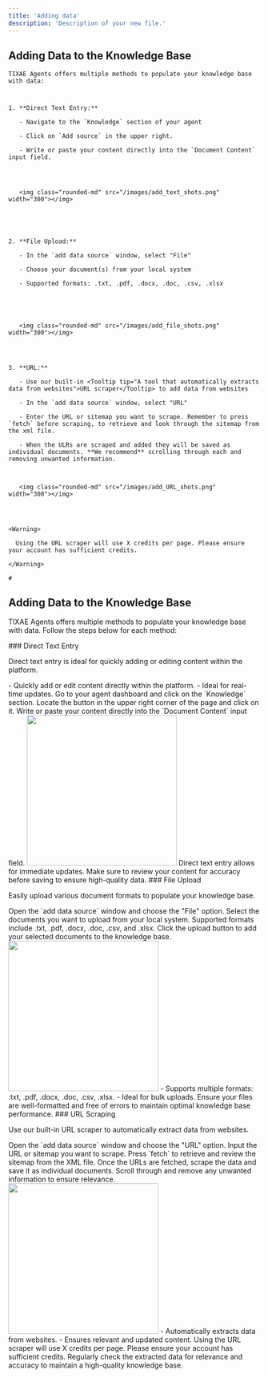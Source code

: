 ```yaml
---
title: 'Adding data'
description: 'Description of your new file.'
---
```


## Adding Data to the Knowledge Base

    TIXAE Agents offers multiple methods to populate your knowledge base with data: 

 
 

# 

 
 

    1. **Direct Text Entry:** 

       - Navigate to the `Knowledge` section of your agent 

       - Click on `Add source` in the upper right. 

       - Write or paste your content directly into the `Document Content` input field. 

 
 

       <img class="rounded-md" src="/images/add_text_shots.png" width="300"></img> 

 
 
 

    2. **File Upload:** 

       - In the `add data source` window, select "File" 

       - Choose your document(s) from your local system 

       - Supported formats: .txt, .pdf, .docx, .doc, .csv, .xlsx 

 
 
 

       <img class="rounded-md" src="/images/add_file_shots.png" width="300"></img> 

 
 

    3. **URL:** 

       - Use our built-in <Tooltip tip="A tool that automatically extracts data from websites">URL scraper</Tooltip> to add data from websites 

       - In the `add data source` window, select "URL" 

       - Enter the URL or sitemap you want to scrape. Remember to press `fetch` before scraping, to retrieve and look through the sitemap from the xml file. 

       - When the ULRs are scraped and added they will be saved as individual documents. **We recommend** scrolling through each and removing unwanted information. 

        

       <img class="rounded-md" src="/images/add_URL_shots.png" width="300"></img> 

 
 

    <Warning> 

      Using the URL scraper will use X credits per page. Please ensure your account has sufficient credits. 

    </Warning> 

    # 
## Adding Data to the Knowledge Base

TIXAE Agents offers multiple methods to populate your knowledge base with data. Follow the steps below for each method:

<Accordion title="">
### Direct Text Entry

Direct text entry is ideal for quickly adding or editing content within the platform.

<CardGroup cols={2}>
  <Card title="" icon="check">
    - Quickly add or edit content directly within the platform.
  </Card>
  <Card title="" icon="check">
    - Ideal for real-time updates.
  </Card>
</CardGroup>


<Steps>
  <Step title="Navigate to the Knowledge Section">
    Go to your agent dashboard and click on the `Knowledge` section.
  </Step>
  <Step title="Click on Add Source">
    Locate the button in the upper right corner of the page and click on it.
  </Step>
  <Step title="Enter Your Content">
    Write or paste your content directly into the `Document Content` input field.
  </Step>
</Steps>

<img class="rounded-md" src="/images/add_text_shots.png" width="300" />



<Tip>
  Direct text entry allows for immediate updates. Make sure to review your content for accuracy before saving to ensure high-quality data.
</Tip>
</Accordion>

<Accordion>
### File Upload

Easily upload various document formats to populate your knowledge base.

<Steps>
  <Step title="Select 'File' in the Add Data Source Window">
    Open the `add data source` window and choose the "File" option.
  </Step>
  <Step title="Choose Your Document(s)">
    Select the documents you want to upload from your local system. Supported formats include .txt, .pdf, .docx, .doc, .csv, and .xlsx.
  </Step>
  <Step title="Upload Your Documents">
    Click the upload button to add your selected documents to the knowledge base.
  </Step>
</Steps>

<img class="rounded-md" src="/images/add_file_shots.png" width="300" />

<Card title="Benefits of File Upload" icon="file-upload">
  - Supports multiple formats: .txt, .pdf, .docx, .doc, .csv, .xlsx.
  - Ideal for bulk uploads.
</Card>

<Info>
  Ensure your files are well-formatted and free of errors to maintain optimal knowledge base performance.
</Info>
</Accordion>

<Accordion>
### URL Scraping

Use our built-in URL scraper to automatically extract data from websites.

<Steps>
  <Step title="Select 'URL' in the Add Data Source Window">
    Open the `add data source` window and choose the "URL" option.
  </Step>
  <Step title="Enter the URL or Sitemap">
    Input the URL or sitemap you want to scrape. Press `fetch` to retrieve and review the sitemap from the XML file.
  </Step>
  <Step title="Scrape the Data">
    Once the URLs are fetched, scrape the data and save it as individual documents. Scroll through and remove any unwanted information to ensure relevance.
  </Step>
</Steps>

<img class="rounded-md" src="/images/add_URL_shots.png" width="300" />

<Card title="Benefits of URL Scraping" icon="globe">
  - Automatically extracts data from websites.
  - Ensures relevant and updated content.
</Card>

<Warning>
  Using the URL scraper will use X credits per page. Please ensure your account has sufficient credits.
</Warning>

<Tip>
  Regularly check the extracted data for relevance and accuracy to maintain a high-quality knowledge base.
</Tip>

</Accordion>

